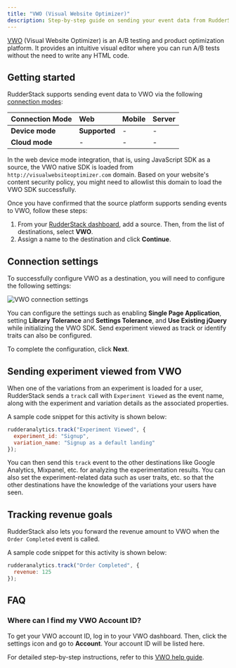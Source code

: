 ```yaml
---
title: "VWO (Visual Website Optimizer)"
description: Step-by-step guide on sending your event data from RudderStack to VWO.
---
```


[VWO](https://vwo.com/) (Visual Website Optimizer) is an A/B testing and product optimization platform. It provides an intuitive visual editor where you can run A/B tests without the need to write any HTML code.

## Getting started

RudderStack supports sending event data to VWO via the following <a href="https://rudderstack.com/docs/rudderstack-cloud/rudderstack-connection-modes/">connection modes</a>:

| **Connection Mode** | **Web**       | **Mobile** | **Server** |
| :------------------ | :------------ | :--------- | :--------- |
| **Device mode**     | **Supported** | -          | -          |
| **Cloud mode**      | -             | -          | -          |

<div class="infoBlock">
In the web device mode integration, that is, using <Link to="/sources/event-streams/sdks/rudderstack-javascript-sdk">JavaScript SDK</Link> as a source, the VWO native SDK is loaded from <code class="inline-code">http://visualwebsiteoptimizer.com</code> domain. Based on your website's content security policy, you might need to <Link to="/sources/event-streams/sdks/rudderstack-javascript-sdk/load-js-sdk/#allowlist-destination-domain">allowlist this domain</Link> to load the VWO SDK successfully.
</div>

Once you have confirmed that the source platform supports sending events to VWO, follow these steps:

1. From your [RudderStack dashboard](https://app.rudderstack.com/), add a source. Then, from the list of destinations, select **VWO**.
2. Assign a name to the destination and click **Continue**.

## Connection settings

To successfully configure VWO as a destination, you will need to configure the following settings:

<img src="../../assets/image (43).png" alt="VWO connection settings" />

You can configure the settings such as enabling **Single Page Application**, setting **Library Tolerance** and **Settings Tolerance**, and **Use Existing jQuery** while initializing the VWO SDK. Send experiment viewed as track or identify traits can also be configured. 

To complete the configuration, click **Next**.

## Sending experiment viewed from VWO

When one of the variations from an experiment is loaded for a user, RudderStack sends a <Link to="/event-spec/standard-events/track">`track`</Link> call with `Experiment Viewed` as the event name, along with the experiment and variation details as the associated properties.

A sample code snippet for this activity is shown below:

```javascript
rudderanalytics.track("Experiment Viewed", {
  experiment_id: "Signup",
  variation_name: "Signup as a default landing"
});
```

You can then send this `track` event to the other destinations like Google Analytics, Mixpanel, etc. for analyzing the experimentation results. You can also set the experiment-related data such as user traits, etc. so that the other destinations have the knowledge of the variations your users have seen.

## Tracking revenue goals

RudderStack also lets you forward the revenue amount to VWO when the <Link to="/event-spec/ecommerce-events-spec/ordering/#order-completed">`Order Completed`</Link> event is called.

A sample code snippet for this activity is shown below:

```javascript
rudderanalytics.track("Order Completed", {
  revenue: 125
});
```

## FAQ

### Where can I find my VWO Account ID?

To get your VWO account ID, log in to your VWO dashboard. Then, click the settings icon and go to **Account**. Your account ID will be listed here.

For detailed step-by-step instructions, refer to this [VWO help guide](https://help.vwo.com/hc/en-us/articles/360008469173-How-to-find-your-account-ID).

<br />
